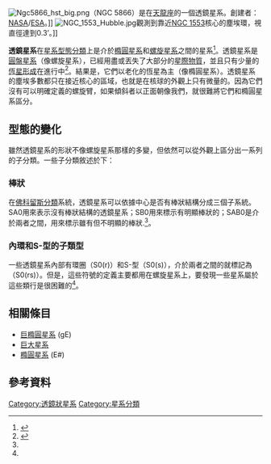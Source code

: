 {{FixBunching|beg}}
[[File:Ngc5866_hst_big.png|thumb]]（NGC 5866）是在[[天龍座|天龍座]]的一個透鏡星系。創建者：[[NASA|NASA]]/[[ESA|ESA]]。]]
{{FixBunching|mid}}
[[File:NGC_1553_Hubble.jpg|thumb]]觀測到靠近[[NGC_1553|NGC 1553]]核心的塵埃環，視直徑達到0.3’。]]
{{FixBunching|end}}

'''透鏡星系'''在[[星系分類|星系型態分類]]上是介於[[橢圓星系|橢圓星系]]和[[螺旋星系|螺旋星系]]之間的星系<ref name="butaetal2007">{{cite book 
  | author=R. J. Buta, H. G. Corwin, Jr., S. C. Odewahn
  | year=2007s
  | title=The de Vaucouleurs Atlas of Galaxies
  | publisher=Cambridge University
  | location=Cambridge
  | isbn=0-521-82048-6}}</ref>。透鏡星系是[[圓盤星系|圓盤星系]]（像螺旋星系），已經用盡或丟失了大部分的[[星際物質|星際物質]]，並且只有少量的[[恆星形成|恆星形成]]在進行中<ref name="DeGraaffetal2007">{{cite journal
  | author = DeGraaff, Regina Barber; Blakeslee, John P.; Meurer, Gerhardt R.; Putman, Mary E.
  | title = A Galaxy in Transition: Structure, Globular Clusters, and Distance of the Star-Forming S0 Galaxy NGC 1533 in Dorado
  | journal = The Astrophysical Journal
  | year = 2007
  | date = December 2007
  | volume = 671
  | issue = 2
  | pages = 1624–1639
  | url = http://adsabs.harvard.edu/abs/2007ApJ...671.1624D
  | doi = 10.1086/523640
  | access-date = 2010-05-26
  | archive-date = 2018-10-23
  | archive-url = https://web.archive.org/web/20181023150228/http://adsabs.harvard.edu/abs/2007ApJ...671.1624D
  | dead-url = no
  }}</ref>。結果是，它們以老化的恆星為主（像橢圓星系）。透鏡星系的塵埃多數都只在接近核心的區域，也就是在核球的外觀上只有微量的。因為它們沒有可以明確定義的螺旋臂，如果傾斜者以正面朝像我們，就很難將它們和橢圓星系區分。

== 型態的變化 ==

雖然透鏡星系的形狀不像螺旋星系那樣的多變，但依然可以從外觀上區分出一系列的子分類。一些子分類敘述於下：

=== 棒狀 ===

在[[星系分類#佛科留斯系統|佛科留斯分類]]系統，透鏡星系可以依據中心是否有棒狀結構分成三個子系統。SA0用來表示沒有棒狀結構的透鏡星系；SB0用來標示有明顯棒狀的；SAB0是介於兩者之間，用來標示雖有但不明顯的棒狀.<ref name="butaetal2007"/>。

=== 內環和S-型的子類型 ===

一些透鏡星系內部有環圈（S0(r)）和S-型（S0(s)），介於兩者之間的就標記為（S0(rs)）。但是，這些符號的定義主要都用在螺旋星系上，要發現一些星系屬於這些類行是很困難的<ref name="butaetal2007"/>。

==相關條目==
* [[巨橢圓星系|巨橢圓星系]] (gE)
* [[巨大星系|巨大星系]]
* [[橢圓星系|橢圓星系]] (E#)

== 參考資料 ==
{{reflist}}
{{clear}}

{{星系}}

{{Authority control}}
[[Category:透鏡狀星系|Category:透鏡狀星系]]
[[Category:星系分類|Category:星系分類]]
